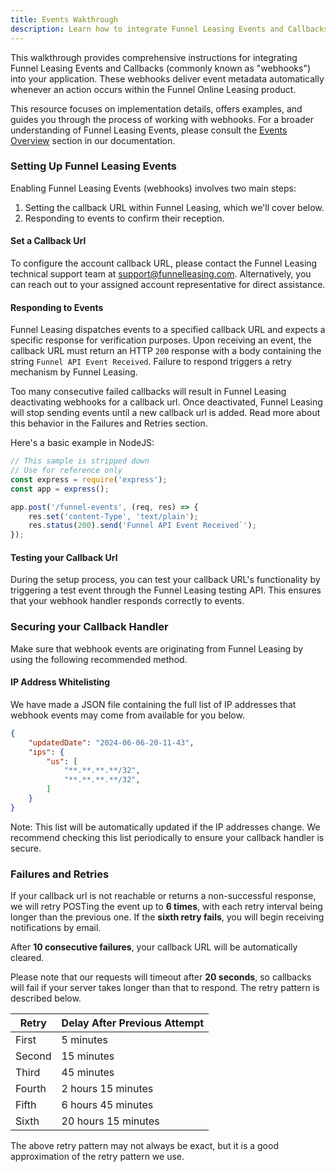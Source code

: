 ```yaml
---
title: Events Wakthrough
description: Learn how to integrate Funnel Leasing Events and Callbacks into your application.
---
```


This walkthrough provides comprehensive instructions for integrating Funnel Leasing Events and Callbacks (commonly known as "webhooks") into your application. These webhooks deliver event metadata automatically whenever an action occurs within the Funnel Online Leasing product.

This resource focuses on implementation details, offers examples, and guides you through the process of working with webhooks. For a broader understanding of Funnel Leasing Events, please consult the [Events Overview](/guides/events-and-callbacks/overview) section in our documentation.

### Setting Up Funnel Leasing Events

Enabling Funnel Leasing Events (webhooks) involves two main steps:

1. Setting the callback URL within Funnel Leasing, which we'll cover below.
2. Responding to events to confirm their reception.


#### Set a Callback Url

To configure the account callback URL, please contact the Funnel Leasing technical support team at [support@funnelleasing.com](mailto:support@funnelleasing.com). Alternatively, you can reach out to your assigned account representative for direct assistance.

#### Responding to Events

Funnel Leasing dispatches events to a specified callback URL and expects a specific response for verification purposes. Upon receiving an event, the callback URL must return an HTTP `200` response with a body containing the string `Funnel API Event Received`. Failure to respond triggers a retry mechanism by Funnel Leasing.


<Aside type="caution" title="FAILED CALLBACKS">
    Too many consecutive failed callbacks will result in Funnel Leasing deactivating webhooks for a callback url. Once deactivated, Funnel Leasing will stop sending events until a new callback url is added. Read more about this behavior in the Failures and Retries section.
</Aside>

Here's a basic example in NodeJS:
```js
// This sample is stripped down
// Use for reference only
const express = require('express');
const app = express();

app.post('/funnel-events', (req, res) => {
    res.set('content-Type', 'text/plain');
    res.status(200).send('Funnel API Event Received`');
});
```

#### Testing your Callback Url

During the setup process, you can test your callback URL's functionality by triggering a test event through the Funnel Leasing testing API. This ensures that your webhook handler responds correctly to events.

### Securing your Callback Handler
Make sure that webhook events are originating from Funnel Leasing by using the following recommended method.

#### IP Address Whitelisting
We have made a JSON file containing the full list of IP addresses that webhook events may come from available for you below.

```json
{
    "updatedDate": "2024-06-06-20-11-43",
    "ips": {
        "us": [
            "**.**.**.**/32",
            "**.**.**.**/32",
        ]
    }
}

```

Note: This list will be automatically updated if the IP addresses change. We recommend checking this list periodically to ensure your callback handler is secure.

### Failures and Retries

If your callback url is not reachable or returns a non-successful response, we will retry POSTing the event up to **6 times**, with each retry interval being longer than the previous one. If the **sixth retry fails**, you will begin receiving notifications by email.

After **10 consecutive failures**, your callback URL will be automatically cleared.

Please note that our requests will timeout after **20 seconds**, so callbacks will fail if your server takes longer than that to respond. The retry pattern is described below.

| Retry  | Delay After Previous Attempt |
|--------|------------------------------|
| First  | 5 minutes                    |
| Second | 15 minutes                   |
| Third  | 45 minutes                   |
| Fourth | 2 hours 15 minutes           |
| Fifth  | 6 hours 45 minutes           |
| Sixth  | 20 hours 15 minutes          |

The above retry pattern may not always be exact, but it is a good approximation of the retry pattern we use.